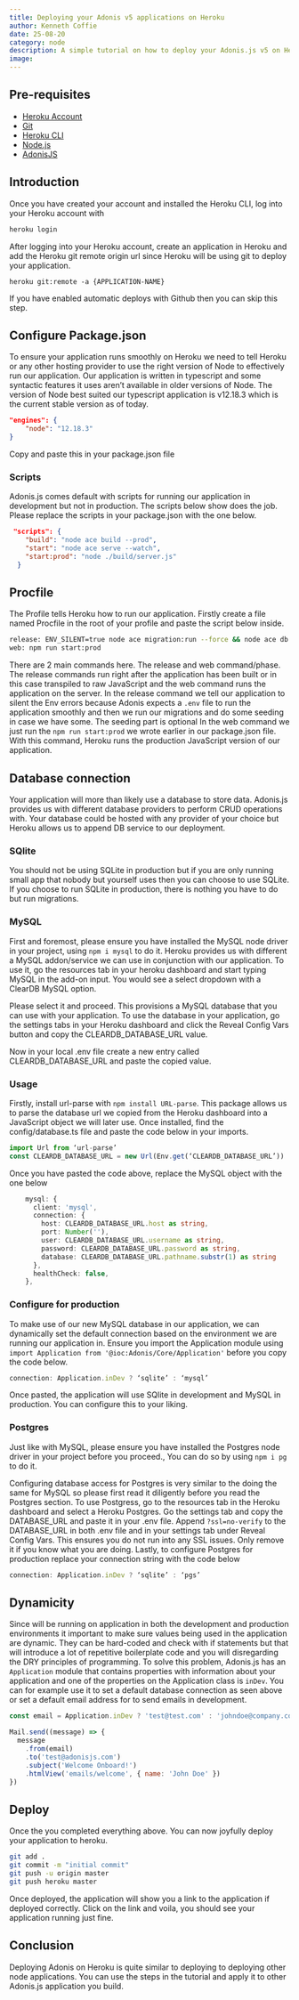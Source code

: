 ```yaml
---
title: Deploying your Adonis v5 applications on Heroku
author: Kenneth Coffie
date: 25-08-20
category: node
description: A simple tutorial on how to deploy your Adonis.js v5 on Heroku. Also learn to provision your databases too.
image: 
---
```


## Pre-requisites
- [Heroku Account](https://signup.heroku.com/)
- [Git](https://git-scm.com/)
- [Heroku CLI](https://devcenter.heroku.com/articles/heroku-cli)
- [Node.js](https://nodejs.org/en/)
- [AdonisJS](https://preview.adonisjs.com/guides/quick-start)

## Introduction
Once you have created your account and installed the Heroku CLI, log into your Heroku account with

```bash
heroku login
```
After logging into your Heroku account, create an application in Heroku and add the Heroku git remote origin url since Heroku will be using git to deploy your application.

```
heroku git:remote -a {APPLICATION-NAME}
```
If you have enabled automatic deploys with Github then you can skip this step. 


## Configure Package.json
To ensure your application runs smoothly on Heroku we need to tell Heroku or any other hosting provider to use the right version of Node to effectively run our application. Our application is written in typescript and some syntactic features it uses aren’t available in older versions of Node. The version of Node best suited our typescript application is v12.18.3 which is the current stable version as of today. 

```json
"engines": {
    "node": "12.18.3"
}
```

Copy and paste this in your package.json file 

### Scripts 
Adonis.js comes default with scripts for running our application in development but not in production. The scripts below show does the job.  Please replace the scripts in your package.json with the one below.

```json
 "scripts": {
    "build": "node ace build --prod",
    "start": "node ace serve --watch",
    "start:prod": "node ./build/server.js"
  }
```

## Procfile
The Profile tells Heroku how to run our application. Firstly create a file named Procfile in the root of your profile and paste the script below inside.

```bash
release: ENV_SILENT=true node ace migration:run --force && node ace db:seed 
web: npm run start:prod
```

There are 2 main commands here. The release and web command/phase. 
The release commands run right after the application has been built or in this case transpiled to raw JavaScript and the web command runs the application on the server. In the release command we tell our application to silent the Env errors  because Adonis expects a `.env` file to run the application smoothly and then we run our migrations and do some seeding in case we have some. The seeding part is optional
In the web command we just run the `npm run start:prod` we wrote earlier in our package.json file. With this command, Heroku runs the production JavaScript version of our application.


## Database connection
Your application will more than likely use a database to store data. Adonis.js provides us with different database providers to perform CRUD operations with. Your database could be hosted with any provider of your choice but Heroku allows us to append DB service to our deployment. 

### SQlite
You should not be using SQLite in production but if you are only running small app that nobody but yourself uses then you can choose to use SQLite. If you choose to run SQLite in production, there is nothing you have to do but run migrations.

### MySQL
First and foremost, please ensure you have installed the MySQL node driver in your project, using `npm i mysql` to do it. 
Heroku provides us with different a MySQL addon/service we can use in conjunction with our application. To use it, go the resources tab in your heroku dashboard and start typing MySQL in the add-on input. You would see a select dropdown with a ClearDB MySQL option. 

Please select it and proceed. This provisions a MySQL database that you can use with your application. To use the database in your application, go the settings tabs in your Heroku dashboard and click the Reveal Config Vars button and copy the CLEARDB_DATABASE_URL value. 

Now in your local .env file create a new entry called CLEARDB_DATABASE_URL and paste the copied value. 

### Usage
Firstly, install url-parse with `npm install URL-parse`. This package allows us to parse the database url we copied from the Heroku dashboard into a JavaScript object we will later use. Once installed, find the config/database.ts file and paste the code below in your imports.

```ts
import Url from ‘url-parse’
const CLEARDB_DATABASE_URL = new Url(Env.get(‘CLEARDB_DATABASE_URL’))
```
 
Once you have pasted the code above, replace the MySQL object with the one below
```ts
    mysql: {
      client: 'mysql',
      connection: {
        host: CLEARDB_DATABASE_URL.host as string,
        port: Number(''),
        user: CLEARDB_DATABASE_URL.username as string,
        password: CLEARDB_DATABASE_URL.password as string,
        database: CLEARDB_DATABASE_URL.pathname.substr(1) as string
      },
      healthCheck: false,
    },
``` 

### Configure for production
To make use of our new MySQL database in our application, we can dynamically set the default connection based on the environment we are running our application in.  Ensure you import the Application module using `import Application from '@ioc:Adonis/Core/Application'` before you copy the code below.

```js
connection: Application.inDev ? ‘sqlite’ : ‘mysql’ 
```
Once pasted, the application will use SQlite in development and MySQL in production. You can configure this to your liking.

### Postgres 
Just like with MySQL, please ensure you have installed the Postgres node driver in your project before you proceed., You can do so by using `npm i pg` to do it. 

Configuring database access for Postgres is very similar to the doing the same for MySQL so please first read it diligently before you read the Postgres section. To use Postgress, go to the resources tab in the Heroku dashboard and select a Heroku Postgres. Go the settings tab and copy the DATABASE_URL and paste it in your .env file.  Append `?ssl=no-verify` to the DATABASE_URL in both .env file and in your settings tab under Reveal Config Vars. This ensures you do not run into any SSL issues. Only remove it if you know what you are doing. 
Lastly, to configure Postgres for production replace your connection string with the code below

```js
connection: Application.inDev ? ‘sqlite’ : ‘pgs’ 
```


## Dynamicity
Since will be running on application in both the development and production environments it important to make sure values being used in the application are dynamic.  They can be hard-coded and check with if statements but that will introduce a lot of repetitive boilerplate code and you will disregarding the DRY principles of programming. To solve this problem, Adonis.js has an `Application` module that contains properties with information about your application and one of the properties on the  Application class is `inDev`. You can for example use it to set a default database connection as seen above or set a default email address for to send emails in development.

```js
const email = Application.inDev ? 'test@test.com' : 'johndoe@company.com'

Mail.send((message) => {
  message
    .from(email)
    .to('test@adonisjs.com')
    .subject('Welcome Onboard!')
    .htmlView('emails/welcome', { name: 'John Doe' })
})

```


## Deploy 
Once the you completed everything above. You can now joyfully deploy your application to heroku. 

```bash
git add . 
git commit -m "initial commit"
git push -u origin master
git push heroku master
```

Once deployed, the application will show you a link to the application if deployed correctly. Click on the link and voila, you should see your application running just fine. 

<!-- ### Port and host errors -->

## Conclusion
Deploying Adonis on Heroku is quite similar to deploying to deploying other node applications. You can use the steps in the tutorial and apply it to other Adonis.js application you build.

## 